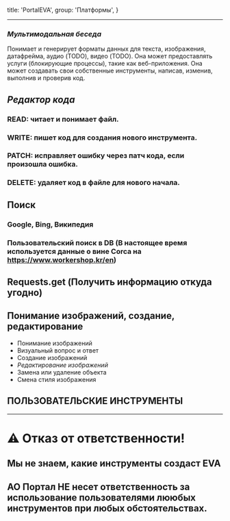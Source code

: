 
  title: 'PortalEVA',
  group: 'Платформы',
}

---

### *Мультимодальная беседа*
Понимает и генерирует форматы данных для текста, изображения, датафрейма, аудио (TODO), видео (TODO).
Она может предоставлять услуги (блокирующие процессы), такие как веб-приложения.
Она может создавать свои собственные инструменты, написав, изменив, выполнив и проверив код.
## *Редактор кода*
### **READ**: читает и понимает файл.
### **WRITE**: пишет код для создания нового инструмента.
### **PATCH**: исправляет ошибку через патч кода, если произошла ошибка.
### **DELETE**: удаляет код в файле для нового начала.
## **Поиск**
### Google, Bing, Википедия
### Пользовательский поиск в DB (В настоящее время используется данные о вине Corca на https://www.workershop.kr/en)
## **Requests.get** (Получить информацию откуда угодно)
## **Понимание изображений, создание, редактирование**

- Понимание изображений
- Визуальный вопрос и ответ
- Создание изображений
- *Редактирование изображений*
- Замена или удаление объекта
- Смена стиля изображения

## **ПОЛЬЗОВАТЕЛЬСКИЕ ИНСТРУМЕНТЫ**

---

# ⚠️ Отказ от ответственности!
## Мы не знаем, какие инструменты создаст EVA
## АО Портал НЕ несет ответственность за использование пользователями лююбых инструментов при любых обстоятельствах.

